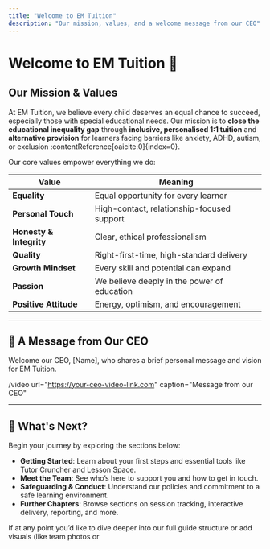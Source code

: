 ```yaml
---
title: "Welcome to EM Tuition"
description: "Our mission, values, and a welcome message from our CEO"
---
```


# Welcome to EM Tuition 👋

## Our Mission & Values

At EM Tuition, we believe every child deserves an equal chance to succeed, especially those with special educational needs. Our mission is to **close the educational inequality gap** through **inclusive, personalised 1:1 tuition** and **alternative provision** for learners facing barriers like anxiety, ADHD, autism, or exclusion :contentReference[oaicite:0]{index=0}.

Our core values empower everything we do:

| Value             | Meaning                                    |
|------------------|---------------------------------------------|
| **Equality**      | Equal opportunity for every learner        |
| **Personal Touch**| High-contact, relationship-focused support |
| **Honesty & Integrity** | Clear, ethical professionalism        |
| **Quality**       | Right-first-time, high-standard delivery   |
| **Growth Mindset**| Every skill and potential can expand       |
| **Passion**       | We believe deeply in the power of education|
| **Positive Attitude** | Energy, optimism, and encouragement    |

---

## 🎥 A Message from Our CEO

Welcome our CEO, [Name], who shares a brief personal message and vision for EM Tuition.

/video url="https://your-ceo-video-link.com" caption="Message from our CEO"

---

## 🌱 What's Next?

Begin your journey by exploring the sections below:

- **Getting Started**: Learn about your first steps and essential tools like Tutor Cruncher and Lesson Space.  
- **Meet the Team**: See who’s here to support you and how to get in touch.  
- **Safeguarding & Conduct**: Understand our policies and commitment to a safe learning environment.  
- **Further Chapters**: Browse sections on session tracking, interactive delivery, reporting, and more.

If at any point you’d like to dive deeper into our full guide structure or add visuals (like team photos or
